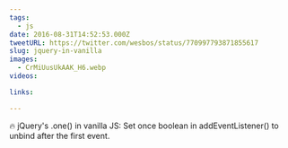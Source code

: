 ```yaml
---
tags:
  - js
date: 2016-08-31T14:52:53.000Z
tweetURL: https://twitter.com/wesbos/status/770997793871855617
slug: jquery-in-vanilla
images:
  - CrMiUusUkAAK_H6.webp
videos:

links:

---
```

🔥 jQuery's .one() in vanilla JS: Set once boolean in addEventListener() to unbind after the first event.

